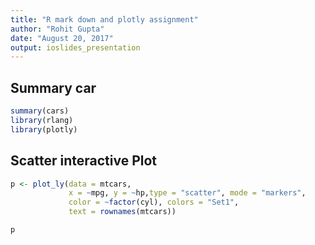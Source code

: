 ---
title: "R mark down and plotly assignment"
author: "Rohit Gupta"
date: "August 20, 2017"
output: ioslides_presentation
---

## Summary car

```{r cars, echo = TRUE}
summary(cars)
library(rlang)
library(plotly)
```
## Scatter interactive  Plot



```{r , echo = FALSE}

p <- plot_ly(data = mtcars,
             x = ~mpg, y = ~hp,type = "scatter", mode = "markers",
             color = ~factor(cyl), colors = "Set1",
             text = rownames(mtcars))

p
```

